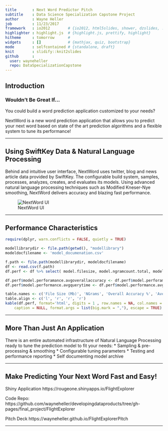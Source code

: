 ```yaml
---
title       : Next Word Predictor Pitch
subtitle    : Data Science Specialization Capstone Project
author      : Wayne Heller
job         : 11/23/2017
framework   : io2012        # {io2012, html5slides, shower, dzslides, ...}
highlighter : highlight.js  # {highlight.js, prettify, highlight}
hitheme     : tomorrow      # 
widgets     : []            # {mathjax, quiz, bootstrap}
mode        : selfcontained # {standalone, draft}
knit        : slidify::knit2slides
github      :
  user: wayneheller
  repo: DataSpecializationCapstone
---
```



## Introduction

### Wouldn't Be Great If...

You could build a word prediction application customized to your needs?

NextWord is a new word prediction application that allows you to predict your next word based on state of the art prediction algorithms and a flexible system to tune its performance!

---

## Using SwiftKey Data & Natural Language Processing

Behind and intuitive user interface, NextWord uses twitter, blog and news article data provided by SwiftKey.  The configurable build system, samples, processes, analyzes, creates, and evaluates its models.  Using advanced natural language processing techniques such as Modified Kneser-Nye smoothing, NextWord delivers accuracy and blazing fast performance.

![NextWord UI](FlightExplorer.PNG)

---

## Performance Characteristics

```r
require(dplyr, warn.conflicts = FALSE, quietly = TRUE)

modellibrarydir <- file.path(getwd(), "modellibrary")
modeldocfilename <- 'model_documenation.csv'

f.path <- file.path(modellibrarydir, modeldocfilename)
df <- read.csv(f.path)
df.perf <- df %>% select( model.filesize, model.ngramcount.total, model.perforamance.avgoverallaccuracy, model.performance.avgquerytime) %>% arrange(desc(model.filesize))

df.perf$model.perforamance.avgoverallaccuracy <- df.perf$model.perforamance.avgoverallaccuracy * 100
df.perf$model.performance.avgquerytime <- df.perf$model.performance.avgquerytime * 1000

table.names <- c('File Size (Mb)', 'NGrams', 'Overall Accuracy %', 'Average Query Time (msec)')
table.align <- c('l', 'r', 'r', 'r')
kable(df.perf, format='html', digits = 1 , row.names = NA, col.names = table.names, align = table.align, 
    caption = NULL, format.args = list(big.mark = ","), escape = TRUE)


```

---

## More Than Just An Application

There is an entire automated infrastructure of Natural Language Processing ready to tune the prediction model to fit your needs:
 *  Sampling & pre-processing & smoothing
 *  Configurable tuning parameters
 *  Testing and performance reporting
 *  Self documenting model archive
 
 

---


## Make Predicting Your Next Word Fast and Easy!

Shiny Application https://rougeone.shinyapps.io/FlightExplorer

Code Repo:  
https://github.com/wayneheller/developingdataproducts/tree/gh-pages/final_project/FlightExplorer

Pitch Deck https://wayneheller.github.io/FlightExplorerPitch

---

